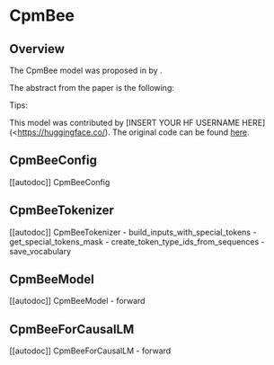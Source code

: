 <!--Copyright 2022 The HuggingFace Team. All rights reserved.

Licensed under the Apache License, Version 2.0 (the "License"); you may not use this file except in compliance with
the License. You may obtain a copy of the License at

http://www.apache.org/licenses/LICENSE-2.0

Unless required by applicable law or agreed to in writing, software distributed under the License is distributed on
an "AS IS" BASIS, WITHOUT WARRANTIES OR CONDITIONS OF ANY KIND, either express or implied. See the License for the
specific language governing permissions and limitations under the License.
-->

# CpmBee

## Overview

The CpmBee model was proposed in [<INSERT PAPER NAME HERE>](<INSERT PAPER LINK HERE>)  by <INSERT AUTHORS HERE>. <INSERT SHORT SUMMARY HERE>

The abstract from the paper is the following:

*<INSERT PAPER ABSTRACT HERE>*

Tips:

<INSERT TIPS ABOUT MODEL HERE>

This model was contributed by [INSERT YOUR HF USERNAME HERE](<https://huggingface.co/<INSERT YOUR HF USERNAME HERE>). The original code can be found [here](<INSERT LINK TO GITHUB REPO HERE>).

## CpmBeeConfig

[[autodoc]] CpmBeeConfig


## CpmBeeTokenizer

[[autodoc]] CpmBeeTokenizer
    - build_inputs_with_special_tokens
    - get_special_tokens_mask
    - create_token_type_ids_from_sequences
    - save_vocabulary


## CpmBeeModel

[[autodoc]] CpmBeeModel
    - forward


## CpmBeeForCausalLM

[[autodoc]] CpmBeeForCausalLM
    - forward
